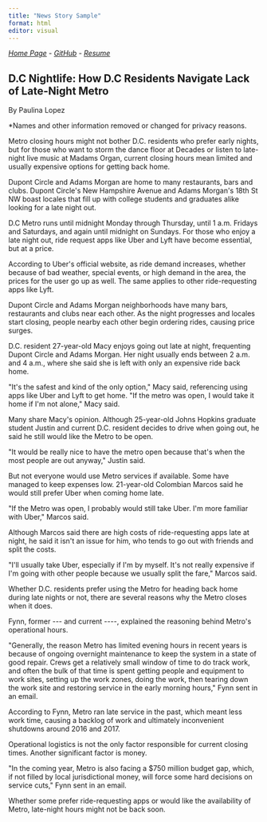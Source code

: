 ```yaml
---
title: "News Story Sample"
format: html
editor: visual
---
```


[*Home Page*](https://109c7fdfde49495f9a447f4665fac5f5.app.posit.cloud/p/3495f110/)  - [*GitHub*](https://github.com/paulopgw/mywebsite)  - [*Resume*](file:///Users/paulinalopez/Downloads/PaulinaLopezfelix_resume%20(1).html)

## D.C Nightlife: How D.C Residents Navigate Lack of Late-Night Metro 

By Paulina Lopez

\*Names and other information removed or changed for privacy reasons.

Metro closing hours might not bother D.C. residents who prefer early nights, but for those who want to storm the dance floor at Decades or listen to late-night live music at Madams Organ, current closing hours mean limited and usually expensive options for getting back home.

Dupont Circle and Adams Morgan are home to many restaurants, bars and clubs. Dupont Circle\'s New Hampshire Avenue and Adams Morgan\'s 18th St NW boast locales that fill up with college students and graduates alike looking for a late night out.

D.C Metro runs until midnight Monday through Thursday, until 1 a.m. Fridays and Saturdays, and again until midnight on Sundays. For those who enjoy a late night out, ride request apps like Uber and Lyft have become essential, but at a price.

According to Uber\'s official website, as ride demand increases, whether because of bad weather, special events, or high demand in the area, the prices for the user go up as well. The same applies to other ride-requesting apps like Lyft.

Dupont Circle and Adams Morgan neighborhoods have many bars, restaurants and clubs near each other. As the night progresses and locales start closing, people nearby each other begin ordering rides, causing price surges.

D.C. resident 27-year-old Macy enjoys going out late at night, frequenting Dupont Circle and Adams Morgan. Her night usually ends between 2 a.m. and 4 a.m., where she said she is left with only an expensive ride back home.

\"It\'s the safest and kind of the only option,\" Macy said, referencing using apps like Uber and Lyft to get home. \"If the metro was open, I would take it home if I\'m not alone,\" Macy said.

Many share Macy\'s opinion. Although 25-year-old Johns Hopkins graduate student Justin and current D.C. resident decides to drive when going out, he said he still would like the Metro to be open.

\"It would be really nice to have the metro open because that\'s when the most people are out anyway,\" Justin said.

But not everyone would use Metro services if available. Some have managed to keep expenses low. 21-year-old Colombian Marcos said he would still prefer Uber when coming home late.

\"If the Metro was open, I probably would still take Uber. I\'m more familiar with Uber,\" Marcos said.

Although Marcos said there are high costs of ride-requesting apps late at night, he said it isn\'t an issue for him, who tends to go out with friends and split the costs.

\"I\'ll usually take Uber, especially if I\'m by myself. It\'s not really expensive if I\'m going with other people because we usually split the fare,\" Marcos said.

Whether D.C. residents prefer using the Metro for heading back home during late nights or not, there are several reasons why the Metro closes when it does.

Fynn, former \-\-- and current \-\-\--, explained the reasoning behind Metro\'s operational hours.

\"Generally, the reason Metro has limited evening hours in recent years is because of ongoing overnight maintenance to keep the system in a state of good repair. Crews get a relatively small window of time to do track work, and often the bulk of that time is spent getting people and equipment to work sites, setting up the work zones, doing the work, then tearing down the work site and restoring service in the early morning hours,\" Fynn sent in an email.

According to Fynn, Metro ran late service in the past, which meant less work time, causing a backlog of work and ultimately inconvenient shutdowns around 2016 and 2017.

Operational logistics is not the only factor responsible for current closing times. Another significant factor is money.

\"In the coming year, Metro is also facing a \$750 million budget gap, which, if not filled by local jurisdictional money, will force some hard decisions on service cuts,\" Fynn sent in an email.

Whether some prefer ride-requesting apps or would like the availability of Metro, late-night hours might not be back soon.
